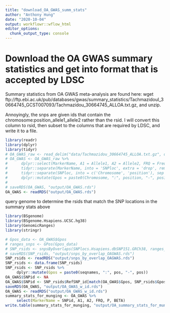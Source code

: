 ```yaml
---
title: "download_OA_GWAS_summ_stats"
author: "Anthony Hung"
date: "2020-10-04"
output: workflowr::wflow_html
editor_options:
  chunk_output_type: console
---
```


# Download the OA GWAS summary statistics and get into format that is accepted by LDSC

Summary statistics from OA GWAS meta-analysis are found here:
wget ftp://ftp.ebi.ac.uk/pub/databases/gwas/summary_statistics/TachmazidouI_30664745_GCST007093/Tachmazidou_30664745_ALLOA.txt.gz, and unzip.

Annoyingly, the snps are given ids that contain the chromosome:position_allele1_allele2 rather than the rsid. I will convert this column to rsid, then subset to the columns that are required by LDSC, and write it to a file.

```r
library(readr)
library(dplyr)
library(tidyr)
# OA_GWAS_raw <- read_delim("data/Tachmazidou_30664745_ALLOA.txt.gz", delim = "\t")
# OA_GWAS <- OA_GWAS_raw %>% 
#      dplyr::select(MarkerName, A1 = Allele1, A2 = Allele2, FRQ = Freq1, P = `P-value`, BETA = Effect) %>% 
#      tidyr::separate(MarkerName, into = 'SNPloc', extra = 'drop', remove = TRUE, sep = "_") %>% 
#      tidyr::separate(SNPloc, into = c('Chromosome', 'position'), sep = ":") %>% 
#      dplyr::mutate(Gpos = paste0(Chromosome, ":", position, "-", position))
# 
# saveRDS(OA_GWAS, "output/OA_GWAS.rds")
OA_GWAS <- readRDS("output/OA_GWAS.rds")
```

query genome to determine the rsids that match the SNP locations in the summary stats above

```r
library(BSgenome)
library(BSgenome.Hsapiens.UCSC.hg38)
library(GenomicRanges)
library(stringr)

# Gpos_data <- OA_GWAS$Gpos
# ranges_snps <- GPos(Gpos_data)
# SNP_rsids <- snpsByOverlaps(SNPlocs.Hsapiens.dbSNP151.GRCh38, ranges_snps)
# saveRDS(SNP_rsids, "output/snps_by_overlap_OAGWAS.rds")
SNP_rsids <- readRDS("output/snps_by_overlap_OAGWAS.rds")
SNP_rsids <- data.frame(SNP_rsids)
SNP_rsids <- SNP_rsids %>% 
     dplyr::mutate(Gpos = paste0(seqnames, ":", pos, "-", pos))
OA_GWAS$SNPid <- NA
OA_GWAS$SNPid <- SNP_rsids$RefSNP_id[match(OA_GWAS$Gpos, SNP_rsids$Gpos)]
saveRDS(OA_GWAS, "output/OA_GWAS_w_id.rds")
OA_GWAS <- readRDS("output/OA_GWAS_w_id.rds")
summary_stats_for_munging <- OA_GWAS %>%
     select(MarkerName = SNPid, A1, A2, FRQ, P, BETA)
write.table(summary_stats_for_munging, "output/OA_summary_stats_for_munging.txt", sep = "\t")
```

